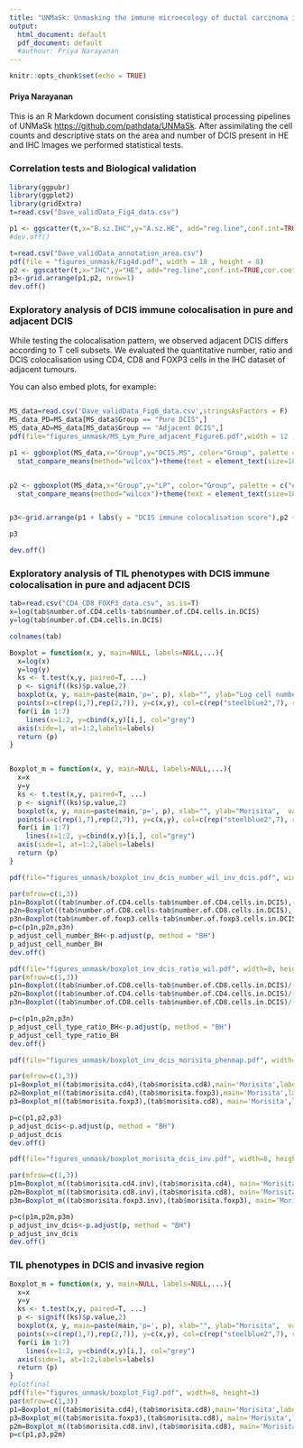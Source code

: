 ---
title: "UNMaSk: Unmasking the immune microecology of ductal carcinoma in situ with deep learning"
output:
  html_document: default
  pdf_document: default
  #authour: Priya Narayanan
---

```{r setup, include=FALSE}
knitr::opts_chunk$set(echo = TRUE)
```

#### Priya Narayanan

This is an R Markdown document consisting statistical processing pipelines of UNMaSk <https://github.com/pathdata/UNMaSk>.
After assimilating the cell counts and descriptive stats on the area and number of DCIS present in HE and IHC Images we performed statistical tests.

### Correlation tests and Biological validation

```{r dataset}
library(ggpubr)
library(ggplot2)
library(gridExtra)
t=read.csv("Dave_validData_Fig4_data.csv")

p1 <- ggscatter(t,x="B.sz.IHC",y="A.sz.HE", add="reg.line",conf.int=TRUE,cor.coef = TRUE,cor.method = "spearman",xlab="Biological DCIS estimation",ylab="Automated DCIS estimation")
#dev.off()

t=read.csv("Dave_validData_annotation_area.csv")
pdf(file = "figures_unmask/Fig4d.pdf", width = 18 , height = 8)
p2 <- ggscatter(t,x="IHC",y="HE", add="reg.line",conf.int=TRUE,cor.coef = TRUE, cor.method = "pearson",xlab="Biological DCIS estimation",ylab="Automated DCIS estimation")
p3<-grid.arrange(p1,p2, nrow=1)
dev.off()
```

### Exploratory analysis of DCIS immune colocalisation in pure and adjacent DCIS
While testing the colocalisation pattern, we observed adjacent DCIS differs according to T cell subsets.
We evaluated the quantitative number, ratio and DCIS colocalisation using CD4, CD8 and FOXP3 cells in the IHC dataset of adjacent tumours.

You can also embed plots, for example:

```{r p3, echo=TRUE}

```

```{r comparison}


MS_data=read.csv('Dave_validData_Fig6_data.csv',stringsAsFactors = F)
MS_data_PD=MS_data[MS_data$Group == "Pure DCIS",]
MS_data_AD=MS_data[MS_data$Group == "Adjacent DCIS",]
pdf(file="figures_unmask/MS_Lym_Pure_adjacent_Figure6.pdf",width = 12 , height = 8)

p1 <- ggboxplot(MS_data,x="Group",y="DCIS.MS", color="Group", palette = c("#0000FF", "#FC4E07"), line.color="gray", line.size=1.0, add="jitter")+scale_y_continuous(limits=c(0,1))+
  stat_compare_means(method="wilcox")+theme(text = element_text(size=18))


p2 <- ggboxplot(MS_data,x="Group",y="LP", color="Group", palette = c("#0000FF", "#FC4E07"), line.color="gray", line.size=1.0, add="jitter")+scale_y_continuous(limits=c(0,1))+
  stat_compare_means(method="wilcox")+theme(text = element_text(size=18))


p3<-grid.arrange(p1 + labs(y = "DCIS immune colocalisation score"),p2 + labs(y = "Lymphocyte percentage"), nrow=1)

p3

dev.off()

```

### Exploratory analysis of TIL phenotypes with DCIS immune colocalisation in pure and adjacent DCIS

```{r boxplot}
tab=read.csv("CD4_CD8_FOXP3_data.csv", as.is=T)
x=log(tab$number.of.CD4.cells-tab$number.of.CD4.cells.in.DCIS)
y=log(tab$number.of.CD4.cells.in.DCIS)

colnames(tab)

Boxplot = function(x, y, main=NULL, labels=NULL,...){
  x=log(x)
  y=log(y)
  ks <- t.test(x,y, paired=T, ...)
  p <- signif((ks)$p.value,2)
  boxplot(x, y, main=paste(main,'p=', p), xlab="", ylab="Log cell number", varwidth=TRUE, border=c("steelblue2", "yellow2"),...)
  points(x=c(rep(1,7),rep(2,7)), y=c(x,y), col=c(rep("steelblue2",7), rep("yellow2", 7)), pch=19)
  for(i in 1:7)
    lines(x=1:2, y=cbind(x,y)[i,], col="grey")
  axis(side=1, at=1:2,labels=labels)
  return (p)
}


Boxplot_m = function(x, y, main=NULL, labels=NULL,...){
  x=x
  y=y
  ks <- t.test(x,y, paired=T, ...)
  p <- signif((ks)$p.value,2)
  boxplot(x, y, main=paste(main,'p=', p), xlab="", ylab="Morisita",  varwidth=TRUE, border=c("steelblue2", "yellow2"),...)
  points(x=c(rep(1,7),rep(2,7)), y=c(x,y), col=c(rep("steelblue2",7), rep("yellow2", 7)), pch=19)
  for(i in 1:7)
    lines(x=1:2, y=cbind(x,y)[i,], col="grey")
  axis(side=1, at=1:2,labels=labels)
  return (p)
}

pdf(file="figures_unmask/boxplot_inv_dcis_number_wil_inv_dcis.pdf", width=8, height=3)

par(mfrow=c(1,3))
p1n=Boxplot((tab$number.of.CD4.cells-tab$number.of.CD4.cells.in.DCIS),(tab$number.of.CD4.cells.in.DCIS), main='CD4', labels=c("Invasive", "DCIS"))
p2n=Boxplot((tab$number.of.CD8.cells-tab$number.of.CD8.cells.in.DCIS), tab$number.of.CD8.cells.in.DCIS, main='CD8', labels=c("Invasive", "DCIS"))
p3n=Boxplot(tab$number.of.foxp3.cells-tab$number.of.foxp3.cells.in.DCIS, tab$number.of.foxp3.cells.in.DCIS, main='Foxp3', labels=c("Invasive", "DCIS"))
p=c(p1n,p2n,p3n)
p_adjust_cell_number_BH<-p.adjust(p, method = "BH")
p_adjust_cell_number_BH
dev.off()

pdf(file="figures_unmask/boxplot_inv_dcis_ratio_wil.pdf", width=8, height=3)
par(mfrow=c(1,3))
p1n=Boxplot((tab$number.of.CD8.cells-tab$number.of.CD8.cells.in.DCIS)/(tab$number.of.foxp3.cells-tab$number.of.foxp3.cells.in.DCIS), tab$number.of.CD8.cells.in.DCIS/tab$number.of.foxp3.cells.in.DCIS, main='CD8/FOXP3', labels=c("Invasive", "DCIS"))
p2n=Boxplot((tab$number.of.CD4.cells-tab$number.of.CD4.cells.in.DCIS)/(tab$number.of.foxp3.cells-tab$number.of.foxp3.cells.in.DCIS), tab$number.of.CD4.cells.in.DCIS/tab$number.of.foxp3.cells.in.DCIS, main='CD4/FOXP3', labels=c("Invasive", "DCIS"))
p3n=Boxplot((tab$number.of.CD8.cells-tab$number.of.CD8.cells.in.DCIS)/(tab$number.of.CD4.cells-tab$number.of.CD4.cells.in.DCIS), tab$number.of.CD8.cells.in.DCIS/tab$number.of.CD4.cells.in.DCIS, main='CD8/CD4', labels=c("Invasive", "DCIS"))

p=c(p1n,p2n,p3n)
p_adjust_cell_type_ratio_BH<-p.adjust(p, method = "BH")
p_adjust_cell_type_ratio_BH
dev.off()

pdf(file="figures_unmask/boxplot_inv_dcis_morisita_phenmap.pdf", width=8, height=3)

par(mfrow=c(1,3))
p1=Boxplot_m((tab$morisita.cd4),(tab$morisita.cd8),main='Morisita',labels=c('CD4','CD8'))
p2=Boxplot_m((tab$morisita.cd4),(tab$morisita.foxp3),main='Morisita',labels=c('CD4','Foxp3'))
p3=Boxplot_m((tab$morisita.foxp3),(tab$morisita.cd8), main='Morisita',labels=c('Foxp3','CD8'))

p=c(p1,p2,p3)
p_adjust_dcis<-p.adjust(p, method = "BH")
p_adjust_dcis
dev.off()

pdf(file="figures_unmask/boxplot_morisita_dcis_inv.pdf", width=8, height=3)

par(mfrow=c(1,3))
p1m=Boxplot_m((tab$morisita.cd4.inv),(tab$morisita.cd4), main='Morisita CD4',labels=c("Invasive", "DCIS"))
p2m=Boxplot_m((tab$morisita.cd8.inv),(tab$morisita.cd8), main='Morisita CD8',labels=c("Invasive", "DCIS"))
p3m=Boxplot_m((tab$morisita.foxp3.inv),(tab$morisita.foxp3), main='Morisita FoxP3',labels=c("Invasive", "DCIS"))

p=c(p1m,p2m,p3m)
p_adjust_inv_dcis<-p.adjust(p, method = "BH")
p_adjust_inv_dcis
dev.off()
```


### TIL phenotypes in DCIS and invasive region




```{r boxplot1}
Boxplot_m = function(x, y, main=NULL, labels=NULL,...){
  x=x
  y=y
  ks <- t.test(x,y, paired=T, ...)
  p <- signif((ks)$p.value,2)
  boxplot(x, y, main=paste(main,'p=', p), xlab="", ylab="Morisita",  varwidth=TRUE, border=c("steelblue2", "yellow2"),...)
  points(x=c(rep(1,7),rep(2,7)), y=c(x,y), col=c(rep("steelblue2",7), rep("yellow2", 7)), pch=19)
  for(i in 1:7)
    lines(x=1:2, y=cbind(x,y)[i,], col="grey")
  axis(side=1, at=1:2,labels=labels)
  return (p)
}
#plotfinal
pdf(file="figures_unmask/boxplot_Fig7.pdf", width=8, height=3)
par(mfrow=c(1,3))
p1=Boxplot_m((tab$morisita.cd4),(tab$morisita.cd8),main='Morisita',labels=c('CD4','CD8'))
p3=Boxplot_m((tab$morisita.foxp3),(tab$morisita.cd8), main='Morisita',labels=c('Foxp3','CD8'))
p2m=Boxplot_m((tab$morisita.cd8.inv),(tab$morisita.cd8), main='Morisita CD8',labels=c("Invasive", "DCIS"))
p=c(p1,p3,p2m)
```
